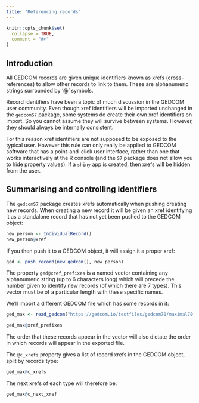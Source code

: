 ```yaml
---
title: "Referencing records"
---
```


```r
knitr::opts_chunk$set(
  collapse = TRUE,
  comment = "#>"
)
```

## Introduction

All GEDCOM records are given unique identifiers known as xrefs (cross-references) to allow other records to link to them. These are alphanumeric strings surrounded by '@' symbols. 

Record identifiers have been a topic of much discussion in the GEDCOM user community. Even though xref identifiers will be imported unchanged in the `gedcomS7` package, some systems do create their own xref identifiers on import. So you cannot assume they will survive between systems. However, they should always be internally consistent.

For this reason xref identifiers are not supposed to be exposed to the typical user. However this rule can only really be applied to GEDCOM software that has a point-and-click user interface, rather than one that works interactively at the R console (and the `S7` package does not allow you to hide property values). If a `shiny` app is created, then xrefs will be hidden from the user.

## Summarising and controlling identifiers

The `gedcomS7` package creates xrefs automatically when pushing creating new records. When creating a new record it will be given an xref identifying it as a standalone record that has not yet been pushed to the GEDCOM object:

```r
new_person <- IndividualRecord()
new_person@xref
```
If you then push it to a GEDCOM object, it will assign it a proper xref:

```r
ged <- push_record(new_gedcom(), new_person)
```

The property `ged@xref_prefixes` is a named vector containing any alphanumeric string (up to 6 characters long) which will precede the number given to identify new records (of which there are 7 types). This vector must be of a particular length with these specific names.

We'll import a different GEDCOM file which has some records in it:

```r
ged_max <- read_gedcom("https://gedcom.io/testfiles/gedcom70/maximal70.ged")

ged_max@xref_prefixes
```

The order that these records appear in the vector will also dictate the order in which records will appear in the exported file.

The `@c_xrefs` property gives a list of record xrefs in the GEDCOM object, split by records type:

```r
ged_max@c_xrefs
```

The next xrefs of each type will therefore be:

```r
ged_max@c_next_xref
```
